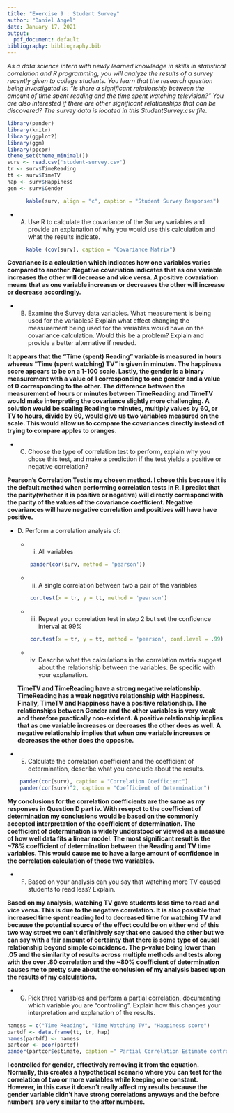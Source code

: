 ---
title: "Exercise 9 : Student Survey"
author: "Daniel Angel"
date: January 17, 2021
output: 
  pdf_document: default
bibliography: bibliography.bib
---

*As a data science intern with newly learned knowledge in skills in statistical correlation and R programming, you will analyze the results of a survey recently given to college students. You learn that the research question being investigated is: “Is there a significant relationship between the amount of time spent reading and the time spent watching television?” You are also interested if there are other significant relationships that can be discovered? The survey data is located in this StudentSurvey.csv file.*
```{r include=FALSE}
library(pander)
library(knitr)
library(ggplot2)
library(ggm)
library(ppcor)
theme_set(theme_minimal())
surv <- read.csv('student-survey.csv')
tr <- surv$TimeReading
tt <- surv$TimeTV
hap <- surv$Happiness
gen <- surv$Gender
```

```{r, echo = FALSE}
      kable(surv, align = "c", caption = "Student Survey Responses")
```


* A.    Use R to calculate the covariance of the Survey variables and provide an explanation of why you would use this calculation and what the results indicate.
```{r, echo = FALSE}
      kable (cov(surv), caption = "Covariance Matrix")

```
**Covariance is a calculation which indicates how one variables varies compared to another. Negative covariation indicates that as one variable increases the other will decrease and vice versa. A positive covariation means that as one variable increases or decreases the other will increase or decrease accordingly.**

* B.    Examine the Survey data variables. What measurement is being used for the variables? Explain what effect changing the measurement being used for the variables would have on the covariance calculation. Would this be a problem? Explain and provide a better alternative if needed.

**It appears that the "Time (spent) Reading" variable is measured in hours whereas "Time (spent watching) TV" is given in minutes. The happiness score appears to be on a 1-100 scale. Lastly, the gender is a binary measurement with a value of 1 corresponding to one gender and a value of 0 corresponding to the other.  The difference between the measurement of hours or minutes between TimeReading and TimeTV would make interpreting the covariance slightly more challenging. A solution would be scaling Reading to minutes, multiply values by 60, or TV to hours, divide by 60, would give us two variables measured on the scale. This would allow us to compare the covariances directly instead of trying to compare apples to oranges.**

* C.    Choose the type of correlation test to perform, explain why you chose this test, and make a prediction if the test yields a positive or negative correlation?

**Pearson's Correlation Test is my chosen method. I chose this because it is the default method when performing correlation tests in R. I predict that the parity(whether it is positive or negative) will directly correspond with the parity of the values of the covariance coefficient. Negative covariances will have negative correlation and positives will have have positive.**

* D. Perform a correlation analysis of:
  + i.  All variables
```{r, echo = FALSE}
      pander(cor(surv, method = 'pearson'))
```
  + ii.  A single correlation between two a pair of the variables
```{r, echo = FALSE}
      cor.test(x = tr, y = tt, method = 'pearson')
```
  + iii.  Repeat your correlation test in step 2 but set the confidence interval at 99%
```{r, echo = FALSE}
      cor.test(x = tr, y = tt, method = 'pearson', conf.level = .99)
```
  + iv.  Describe what the calculations in the correlation matrix suggest about the relationship between the variables. Be specific with your explanation.
  
  **TimeTV and TimeReading have a strong negative relationship. TimeReading has a weak negative relationship with Happiness. Finally, TimeTV and Happiness have a positive relationship. The relationships between Gender and the other variables is very weak and therefore practically non-existent. A positive relationship implies that as one variable increases or decreases the other does as well. A negative relationship implies that when one variable increases or decreases the other does the opposite.**
  
* E.    Calculate the correlation coefficient and the coefficient of determination, describe what you conclude about the results.

```{r, echo = FALSE}
    pander(cor(surv), caption = "Correlation Coefficient")
    pander(cor(surv)^2, caption = "Coefficient of Determination")
```

**My conclusions for the correlation coefficients are the same as my responses in Question D part iv. With resepct to the coefficient of determination my conclusions would be based on the commonly accepted interpretation of the coefficient of determination. The coefficient of determination is widely understood or viewed as a measure of how well data fits a linear model. The most significant result is the ~78% coefficient of determination between the Reading and TV time variables. This would cause me to have a large amount of confidence in the correlation calculation of those two variables.**

* F.    Based on your analysis can you say that watching more TV caused students to read less? Explain.

**Based on my analysis, watching TV gave students less time to read and vice versa. This is due to the negative correlation. It is also possible that increased time spent reading led to decreased time for watching TV and because the potential source of the effect could be on either end of this two way street we can't definitively say that one caused the other but we can say with a fair amount of certainty that there is some type of causal relationship beyond simple coincidence. The p-value being lower than .05 and the similarity of results across multiple methods and tests along with the over .80 correlation and the ~80% coefficient of determination causes me to pretty sure about the conclusion of my analysis based upon the results of my calculations.**

* G.    Pick three variables and perform a partial correlation, documenting which variable you are “controlling”. Explain how this changes your interpretation and explanation of the results.
```{r, echo =FALSE, warning=FALSE}
namess = c("Time Reading", "Time Watching TV", "Happiness score")
partdf <- data.frame(tt, tr, hap)
names(partdf) <- namess
partcor <- pcor(partdf)
pander(partcor$estimate, caption =" Partial Correlation Estimate controlled for Gender")
```

**I controlled for gender, effectively removing it from the equation. Normally, this creates a hypothetical scenario where you can test for the correlation of two or more variables while keeping one constant. However, in this case it doesn't really affect my results because the gender variable didn't have strong correlations anyways and the before numbers are very similar to the after numbers.**